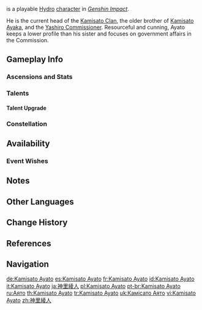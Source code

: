 {{CharacterTabs}}
{{Character Infobox
|image            = <gallery>
Kamisato Ayato Card.png|Card
Character Kamisato Ayato Full Wish.png|Wish
Character Kamisato Ayato Game.png|In-Game
</gallery>

|type             = Playable <!--Playable Character Information-->
|quality           = 5
|weapon           = Sword
|element          = Hydro
|sex              = Male

|name             = Kamisato Ayato
|birthday         = March 26th <!--Character Information-->
|constellation    = Cypressus Custos
|region           = Inazuma
|affiliation      = Yashiro Commission
|affiliation2     = Kamisato Clan
|affiliation3     = Shuumatsuban
|dish             = Quiet Elegance
|obtain           = Character Event Wishes
|event_name       = Azure Excursion
|releaseDate      = 2022-03-30

|title            = Pillar of Fortitude <!--Titles-->
|title2           = Head of the Kamisato Clan

|voiceEN          = [[imdb:nm5804925|Chris Hackney]]<ref name="twitter announcement">Twitter: [https://twitter.com/GenshinImpact/status/1506873445241348096 EN VA Announcement]</ref> <!--Voice Actors-->
|voiceCN          = [https://zh.moegirl.org.cn/zh-hans/%E8%B5%B5%E8%B7%AF Zhao Lu ({{zh|赵路}})]<ref name="Ayato CN-VA">HoYoverse Chinese News: [https://ys.mihoyo.com/main/news/detail/20562 {{zh|神里绫人角色}}PV{{zh|——「灯火照夜」}}]</ref>
|voiceJP          = {{w|Akira Ishida|Ishida Akira ({{ja|石田 彰}})}}<ref name="twitter announcement" />
|voiceKR          = {{w|Jang Min-hyeok|Jang Min-hyeok ({{ko|장민혁}})}}<ref>Twitter: [https://twitter.com/genshinimpactkr/status/1506873449494503425 KR VA Announcement]</ref>

|ancestry         = Kamisato Clan
|father           = Unnamed
|fatherNote       = Deceased
|mother           = Kamisato Kayo
|motherNote       = Deceased
|sibling          = Kamisato Ayaka
|siblingNote      = Younger sister
}}
{{Lang|'''Kamisato Ayato'''{{Name Order|Japanese}}|ja={{Rubi|神|かみ|里|さと|綾|あや|人|と}}|ja_rm=Kamisato Ayato}} is a playable [[Hydro]] [[character]] in ''[[Genshin Impact]]''.

He is the current head of the [[Kamisato Clan]], the older brother of [[Kamisato Ayaka]], and the [[Yashiro Commission]]er. Resourceful and cunning, Ayato keeps a lower profile than his sister and focuses on government affairs in the Commission.

==Gameplay Info==
===Ascensions and Stats===
{{Character Ascensions and Stats}}

===Talents===
{{Talent Table}}

====Talent Upgrade====
{{Talent Upgrade}}

===Constellation===
{{Constellation Table}}

==Availability==
===Event Wishes===
{{Featured}}

==Notes==
{{Reflist|note=1}}

==Other Languages==
{{Other Languages
|default_hidden = 1
|en      = Kamisato Ayato
|zhs     = 神里绫人
|zhs_rm  = Shénlǐ Língrén
|zht     = 神里綾人
|zht_rm  = Shénlǐ Língrén
|ja      = {{Rubi|神|かみ|里|さと|綾|あや|人|と}}
|ja_rm   = Kamisato Ayato
|ko      = 카미사토 아야토
|ko_rm   = Kamisato Ayato
|es      = Kamisato Ayato
|fr      = Kamisato Ayato
|ru      = Аято
|th      = Kamisato Ayato
|vi      = Kamisato Ayato
|de      = Kamisato Ayato
|id      = Kamisato Ayato
|pt      = Kamisato Ayato
|tr      = Kamisato Ayato
|it      = Kamisato Ayato
}}

==Change History==
{{Change History|2.6|introduced=2.0}}

==References==
{{Reflist}}

==Navigation==
{{Character Navbox}}

[[de:Kamisato Ayato]]
[[es:Kamisato Ayato]]
[[fr:Kamisato Ayato]]
[[id:Kamisato Ayato]]
[[it:Kamisato Ayato]]
[[ja:神里綾人]]
[[pl:Kamisato Ayato]]
[[pt-br:Kamisato Ayato]]
[[ru:Аято]]
[[th:Kamisato Ayato]]
[[tr:Kamisato Ayato]]
[[uk:Камісато Аято]]
[[vi:Kamisato Ayato]]
[[zh:神里綾人]]